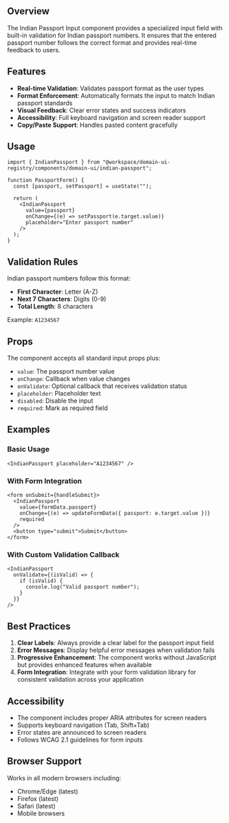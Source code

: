 ## Overview

The Indian Passport Input component provides a specialized input field with built-in validation for Indian passport numbers. It ensures that the entered passport number follows the correct format and provides real-time feedback to users.

## Features

- **Real-time Validation**: Validates passport format as the user types
- **Format Enforcement**: Automatically formats the input to match Indian passport standards
- **Visual Feedback**: Clear error states and success indicators
- **Accessibility**: Full keyboard navigation and screen reader support
- **Copy/Paste Support**: Handles pasted content gracefully

## Usage

```tsx
import { IndianPassport } from "@workspace/domain-ui-registry/components/domain-ui/indian-passport";

function PassportForm() {
  const [passport, setPassport] = useState("");

  return (
    <IndianPassport
      value={passport}
      onChange={(e) => setPassport(e.target.value)}
      placeholder="Enter passport number"
    />
  );
}
```

## Validation Rules

Indian passport numbers follow this format:
- **First Character**: Letter (A-Z)
- **Next 7 Characters**: Digits (0-9)
- **Total Length**: 8 characters

Example: `A1234567`

## Props

The component accepts all standard input props plus:

- `value`: The passport number value
- `onChange`: Callback when value changes
- `onValidate`: Optional callback that receives validation status
- `placeholder`: Placeholder text
- `disabled`: Disable the input
- `required`: Mark as required field

## Examples

### Basic Usage

```tsx
<IndianPassport placeholder="A1234567" />
```

### With Form Integration

```tsx
<form onSubmit={handleSubmit}>
  <IndianPassport
    value={formData.passport}
    onChange={(e) => updateFormData({ passport: e.target.value })}
    required
  />
  <button type="submit">Submit</button>
</form>
```

### With Custom Validation Callback

```tsx
<IndianPassport
  onValidate={(isValid) => {
    if (isValid) {
      console.log("Valid passport number");
    }
  }}
/>
```

## Best Practices

1. **Clear Labels**: Always provide a clear label for the passport input field
2. **Error Messages**: Display helpful error messages when validation fails
3. **Progressive Enhancement**: The component works without JavaScript but provides enhanced features when available
4. **Form Integration**: Integrate with your form validation library for consistent validation across your application

## Accessibility

- The component includes proper ARIA attributes for screen readers
- Supports keyboard navigation (Tab, Shift+Tab)
- Error states are announced to screen readers
- Follows WCAG 2.1 guidelines for form inputs

## Browser Support

Works in all modern browsers including:
- Chrome/Edge (latest)
- Firefox (latest)
- Safari (latest)
- Mobile browsers